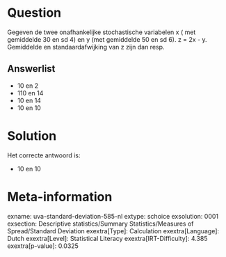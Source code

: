 Question
========

Gegeven de twee onafhankelijke stochastische variabelen x ( met
gemiddelde 30 en sd 4) en y (met gemiddelde 50 en sd 6). z = 2x - y.
Gemiddelde en standaardafwijking van z zijn dan resp.


Answerlist
----------

* 10 en 2
* 110 en 14
* 10 en 14
* 10 en 10

Solution
========

Het correcte antwoord is: 

* 10 en 10

Meta-information
================
exname: uva-standard-deviation-585-nl
extype: schoice
exsolution: 0001
exsection: Descriptive statistics/Summary Statistics/Measures of Spread/Standard Deviation
exextra[Type]: Calculation
exextra[Language]: Dutch
exextra[Level]: Statistical Literacy
exextra[IRT-Difficulty]: 4.385
exextra[p-value]: 0.0325

